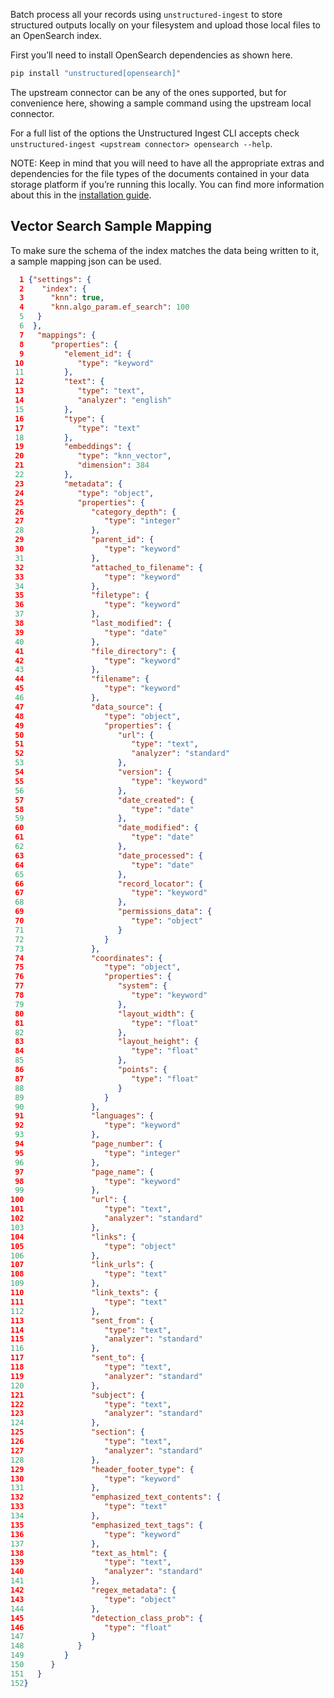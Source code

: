 Batch process all your records using `unstructured-ingest` to store structured outputs locally on your filesystem and upload those local files to an OpenSearch index.

First you’ll need to install OpenSearch dependencies as shown here.

```bash
pip install "unstructured[opensearch]"
```

The upstream connector can be any of the ones supported, but for convenience here, showing a sample command using the upstream local connector.


<CodeGroup>

  <OpensearchSh />

  <OpensearchPy />

</CodeGroup>


For a full list of the options the Unstructured Ingest CLI accepts check `unstructured-ingest <upstream connector> opensearch --help`.

NOTE: Keep in mind that you will need to have all the appropriate extras and dependencies for the file types of the documents contained in your data storage platform if you’re running this locally. You can find more information about this in the [installation guide](/open-source/installation/overview).

## Vector Search Sample Mapping

To make sure the schema of the index matches the data being written to it, a sample mapping json can be used.

```json Object description
  1 {"settings": {
  2    "index": {
  3      "knn": true,
  4      "knn.algo_param.ef_search": 100
  5   }
  6  },
  7   "mappings": {
  8      "properties": {
  9         "element_id": {
 10            "type": "keyword"
 11         },
 12         "text": {
 13            "type": "text",
 14            "analyzer": "english"
 15         },
 16         "type": {
 17            "type": "text"
 18         },
 19         "embeddings": {
 20            "type": "knn_vector",
 21            "dimension": 384
 22         },
 23         "metadata": {
 24            "type": "object",
 25            "properties": {
 26               "category_depth": {
 27                  "type": "integer"
 28               },
 29               "parent_id": {
 30                  "type": "keyword"
 31               },
 32               "attached_to_filename": {
 33                  "type": "keyword"
 34               },
 35               "filetype": {
 36                  "type": "keyword"
 37               },
 38               "last_modified": {
 39                  "type": "date"
 40               },
 41               "file_directory": {
 42                  "type": "keyword"
 43               },
 44               "filename": {
 45                  "type": "keyword"
 46               },
 47               "data_source": {
 48                  "type": "object",
 49                  "properties": {
 50                     "url": {
 51                        "type": "text",
 52                        "analyzer": "standard"
 53                     },
 54                     "version": {
 55                        "type": "keyword"
 56                     },
 57                     "date_created": {
 58                        "type": "date"
 59                     },
 60                     "date_modified": {
 61                        "type": "date"
 62                     },
 63                     "date_processed": {
 64                        "type": "date"
 65                     },
 66                     "record_locator": {
 67                        "type": "keyword"
 68                     },
 69                     "permissions_data": {
 70                        "type": "object"
 71                     }
 72                  }
 73               },
 74               "coordinates": {
 75                  "type": "object",
 76                  "properties": {
 77                     "system": {
 78                        "type": "keyword"
 79                     },
 80                     "layout_width": {
 81                        "type": "float"
 82                     },
 83                     "layout_height": {
 84                        "type": "float"
 85                     },
 86                     "points": {
 87                        "type": "float"
 88                     }
 89                  }
 90               },
 91               "languages": {
 92                  "type": "keyword"
 93               },
 94               "page_number": {
 95                  "type": "integer"
 96               },
 97               "page_name": {
 98                  "type": "keyword"
 99               },
100               "url": {
101                  "type": "text",
102                  "analyzer": "standard"
103               },
104               "links": {
105                  "type": "object"
106               },
107               "link_urls": {
108                  "type": "text"
109               },
110               "link_texts": {
111                  "type": "text"
112               },
113               "sent_from": {
114                  "type": "text",
115                  "analyzer": "standard"
116               },
117               "sent_to": {
118                  "type": "text",
119                  "analyzer": "standard"
120               },
121               "subject": {
122                  "type": "text",
123                  "analyzer": "standard"
124               },
125               "section": {
126                  "type": "text",
127                  "analyzer": "standard"
128               },
129               "header_footer_type": {
130                  "type": "keyword"
131               },
132               "emphasized_text_contents": {
133                  "type": "text"
134               },
135               "emphasized_text_tags": {
136                  "type": "keyword"
137               },
138               "text_as_html": {
139                  "type": "text",
140                  "analyzer": "standard"
141               },
142               "regex_metadata": {
143                  "type": "object"
144               },
145               "detection_class_prob": {
146                  "type": "float"
147               }
148            }
149         }
150      }
151   }
152}

```
